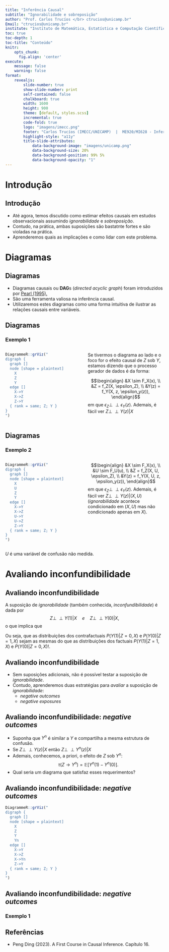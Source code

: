 ```yaml
---
title: "Inferência Causal"
subtitle: "Ignorabilidade e sobreposição"
author: "Prof. Carlos Trucíos </br> ctrucios@unicamp.br"
Email: "ctrucios@unicamp.br"
institute: "Instituto de Matemática, Estatística e Computação Científica (IMECC), </br> Universidade Estadual de Campinas (UNICAMP)."
toc: true
toc-depth: 1
toc-title: "Conteúdo"
knitr:
    opts_chunk: 
      fig.align: 'center'
execute:
    message: false
    warning: false
format:
    revealjs:
        slide-number: true
        show-slide-number: print
        self-contained: false
        chalkboard: true
        width: 1600
        height: 900
        theme: [default, styles.scss]
        incremental: true
        code-fold: true
        logo: "imagens/imecc.png"
        footer: "Carlos Trucíos (IMECC/UNICAMP)  |  ME920/MI628 - Inferência Causal |  [ctruciosm.github.io](https://ctruciosm.github.io/)"
        highlight-style: "a11y"
        title-slide-attributes:
            data-background-image: "imagens/unicamp.png"
            data-background-size: 20%
            data-background-position: 99% 5%
            data-background-opacity: "1"
---
```




# Introdução
## Introdução

- Até agora, temos discutido como estimar efeitos causais em estudos observacionais assumindo _ignorabilidade_ e _sobreposição_.
- Contudo, na prática, ambas suposições são bastatnte fortes e são violadas na prática.
- Aprenderemos quais as implicações e como lidar com este problema.


# Diagramas
## Diagramas

- Diagramas causais ou **DAG**s (*directed acyclic graph*) foram introduzidos por [Pearl (1995).](https://academic.oup.com/biomet/article-abstract/82/4/669/251647)
- São uma ferramenta valiosa na inferência causal.
- Utilizaremos estes diagramas como uma forma intuitiva de ilustrar as relações causais entre variáveis.


## Diagramas


::: {.callout-note}
### Exemplo 1


:::: {.columns}

::: {.column width="50%"}
```r
DiagrammeR::grViz("
digraph {
  graph []
  node [shape = plaintext]
    X
    Z
    Y
  edge []
    X->Y
    X->Z
    Z->Y
  { rank = same; Z; Y }
}
")
```
:::

::: {.column width="50%"}
Se tivermos o diagrama ao lado e o foco for o efeito causal de $Z$ sob $Y$, estamos dizendo que o processo gerador de dados é da forma: 

$$\begin{align}
&X \sim F_X(x), \\
&Z = f_Z(X, \epsilon_Z), \\
&Y(z) = f_Y(X, z, \epsilon_y(z)),
\end{align}$$ em que $\epsilon_Z \perp\!\!\!\perp \epsilon_Y(z)$. Ademais, é fácil ver $Z \perp\!\!\!\perp Y(z) | X$
:::

::::

:::


## Diagramas



::: {.callout-note}
### Exemplo 2


:::: {.columns}

::: {.column width="50%"}
```r
DiagrammeR::grViz("
digraph {
  graph []
  node [shape = plaintext]
    X
    U
    Z
    Y
  edge []
    X->Y
    X->Z
    U->Y
    U->Z
    Z->Y
  { rank = same; Z; Y }
}
")
```
:::

::: {.column width="50%"}
$$\begin{align}
&X \sim F_X(x), \\
&U \sim F_U(u), \\
&Z = f_Z(X, U, \epsilon_Z), \\
&Y(z) = f_Y(X, U, z, \epsilon_y(z)),
\end{align}$$ em que $\epsilon_Z \perp\!\!\!\perp \epsilon_Y(z)$. Ademais, é fácil ver $Z \perp\!\!\!\perp Y(z) | (X, U)$ (*ignorabilidade* acontece condicionado em $(X, U)$ mas não condicionado apenas em $X$).
:::

::::

:::

$U$ é uma variável de confusão não medida.


# Avaliando inconfundibilidade
## Avaliando inconfundibilidade

A suposição de _ignorabilidade_ (também conhecida, *inconfundibilidade*) é dada por $$Z \perp\!\!\!\perp Y(1) | X \quad e \quad Z \perp\!\!\!\perp Y(0) | X,$$ o que implica que \begin{align}
P(Y(1) | Z = 1, X) & = P(Y(1) | Z = 0, X), \\
P(Y(0) | Z = 1, X) & = P(Y(0) | Z = 0, X).
\end{align}

Ou seja, que as distribuições dos contrafactuais $P(Y(1) | Z = 0, X)$ e $P(Y(0) | Z = 1, X)$ sejam as mesmas do que as distribuições dos factuais $P(Y(1) | Z = 1, X)$ e $P(Y(0) | Z = 0, X)$!.


## Avaliando inconfundibilidade


- Sem suposições adicionais, não é possível testar a suposição de _ignorabilidade_.
- Contudo, aprenderemos duas estratégias para _avaliar_ a suposição de _ignorabilidade_:
    *   *negative outcomes*
    *   *negative exposures*


## Avaliando inconfundibilidade: *negative outcomes*

- Suponha que $Y^n$ é similar a $Y$ e compartilha a mesma estrutura de confusão.
- Se $Z \perp\!\!\!\perp Y(z) | X$ então $Z \perp\!\!\!\perp Y^n(z) | X$
- Ademais, conhecemos, a priori, o efeito de $Z$ sob $Y^n$: $$\tau(Z \rightarrow Y^n) = \mathbb{E}[Y^n(1) - Y^n(0)].$$
- Qual seria um diagrama que satisfaz esses requerimentos?



## Avaliando inconfundibilidade: *negative outcomes*



```r
DiagrammeR::grViz("
digraph {
  graph []
  node [shape = plaintext]
    X
    Z
    Y
    Yn
  edge []
    X->Y
    X->Z
    X->Yn
    Z->Y
  { rank = same; Z; Y }
}
")
```


## Avaliando inconfundibilidade: *negative outcomes*


::: {.callout-note}
### Exemplo 1


:::










## Referências

::: {.nonincremental}

- Peng Ding (2023). A First Course in Causal Inference. Capítulo 16.

:::